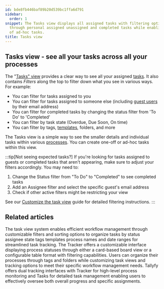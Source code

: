 ```yaml
---
id: bde8fb446baf89b20d539bc1ffa6d791
sidebar:
  order: 1
snippet: The Tasks view displays all assigned tasks with filtering options to sort
  through personal assigned unassigned and completed tasks while enabling creation
  of ad-hoc tasks.
title: Tasks view
---
```


## Tasks view - see all your tasks across all your processes

The "[Tasks" view](/products/pro/tracking-and-tasks/tasks-view/) provides a clear way to see all your assigned [tasks](/products/pro/tracking-and-tasks/tasks/). It also contains _Filters_ along the top to filter down what you see in various ways. For example:

* You can filter for tasks assigned to you
* You can filter for tasks assigned to someone else (including [guest users](/products/pro/documenting/guests/) by their email address)
* You can filter for completed tasks by changing the status filter from 'To Do' to 'Completed'
* You can filter by task state (Overdue, Due Soon, On time)
* You can filter by tags, [templates](/products/pro/documenting/templates/), folders, and more

The Tasks view is a simple way to see the smaller details and individual tasks within various [processes](/products/pro/tracking-and-tasks/processes/). You can create one-off or ad-hoc tasks within this view.

:::tip[Not seeing expected tasks?]
If you're looking for tasks assigned to guests or completed tasks that aren't appearing, make sure to adjust your filters accordingly. You may need to:
1. Change the Status filter from "To Do" to "Completed" to see completed tasks
2. Add an Assignee filter and select the specific guest's email address
3. Check if other active filters might be restricting your view

See our [Customize the task view](/products/pro/tracking-and-tasks/tasks-view/how-can-i-customize-task-views-in-tallyfy/) guide for detailed filtering instructions.
:::



<PageTree />


## Related articles
<CardGrid>
<LinkTitleCard header="<b>Tasks View > Customize the task view</b>" href="/products/pro/tracking-and-tasks/tasks-view/how-can-i-customize-task-views-in-tallyfy/" > The task view system enables efficient workflow management through customizable filters and sorting options to organize tasks by status assignee state tags templates process names and date ranges for streamlined task tracking. </LinkTitleCard>
<LinkTitleCard header="<b>Tracking And Tasks > Tracker view</b>" href="/products/pro/tracking-and-tasks/tracker-view/" > The Tracker offers a customizable interface displaying process statuses through either a card-based board view or a configurable table format with filtering capabilities. </LinkTitleCard>
<LinkTitleCard header="<b>Tracker View > Organize processes</b>" href="/products/pro/tracking-and-tasks/tracker-view/organize-processes/" > Users can organize their processes through tags and folders while customizing task views and tracking options to meet their specific workflow management needs. </LinkTitleCard>
<LinkTitleCard header="<b>Pro > Tracking</b>" href="/products/pro/tracking-and-tasks/" > Tallyfy offers dual tracking interfaces with Tracker for high-level process monitoring and Tasks for detailed task management enabling users to effectively oversee both overall progress and specific assignments. </LinkTitleCard>
</CardGrid>